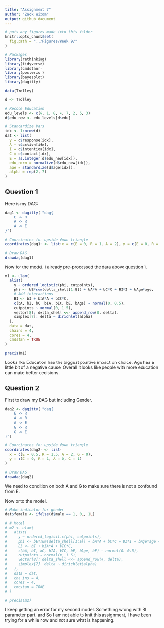 ```yaml
---
title: "Assignment 7"
author: "Zack Wixom"
output: github_document
---
```


```r
# puts any figures made into this folder
knitr::opts_chunk$set(
  fig.path = "../Figures/Week 9/"
)
```

```r
# Packages
library(rethinking)
library(tidyverse)
library(cmdstanr)
library(posterior)
library(bayesplot)
library(dagitty)

data(Trolley)

d <- Trolley

# Recode Education
edu_levels <- c(6, 1, 8, 4, 7, 2, 5, 3)
d$edu_new <- edu_levels[d$edu]

# Standardize Vars
idx <- 1:nrow(d)
dat <- list(
  y = d$response[idx],
  A = d$action[idx],
  I = d$intention[idx],
  C = d$contact[idx],
  E = as.integer(d$edu_new[idx]),
  edu_norm = normalize(d$edu_new[idx]),
  age = standardize(d$age[idx]),
  alpha = rep(2, 7)
)
```

## Question 1

Here is my DAG:

```r
dag1 <- dagitty( "dag{
    E -> R
    A -> R
    A -> E
}")

# Coordinates for upside down triangle
coordinates(dag1) <- list(x = c(E = 0, R = 1, A = 2), y = c(E = 0, R = 1, A = 0))

# Draw DAG
drawdag(dag1)

```

Now for the model. I already pre-processed the data above question 1.

```r
m1 <- ulam(
  alist(
    y ~ ordered_logistic(phi, cutpoints),
    phi <- bE*sum(delta_shell[1:E]) + bA*A + bC*C + BI*I + bAge*age,
    # Add interactions
    BI <- bI + bIA*A + bIC*C,
    c(bA, bI, bC, bIA, bIC, bE, bAge) ~ normal(0, 0.5),
    cutpoints ~ normal(0, 1.5),
    vector[8]: delta_shell <<- append_row(0, delta),
    simplex[7]: delta ~ dirichlet(alpha)
  ),
  data = dat,
  chains = 4, 
  cores = 4,
  cmdstan = TRUE
)


```

```r
precis(m1)
```

Looks like Education has the biggest positive impact on choice. Age has a little bit of a negative cause. Overall it looks like people with more education can make better decisions.

## Question 2

First to draw my DAG but including Gender.

```r
dag2 <- dagitty( "dag{
    E -> R
    A -> R
    A -> E
    G -> R
    G -> E
}")

# Coordinates for upside down triangle
coordinates(dag2) <- list(
  x = c(E = 0.5, R = 1.5, A = 2, G = 0), 
  y = c(E = 0, R = 1, A = 0, G = 1)
)

# Draw DAG
drawdag(dag2)

```

We need to condition on both A and G to make sure there is not a confound from E.

Now onto the model.

```r
# Make indicator for gender
dat$female <- ifelse(d$male == 1, 0L, 1L)

# # Model
# m2 <- ulam(
#   alist(
#     y ~ ordered_logisitic(phi, cutpoints),
#     phi <- bE*sum(delta_shell[1:E]) + bA*A + bC*C + BI*I + bAge*age + bF*female,
#     BI <- bI + bIA*A + bIC*C,
#     c(bA, bI, bC, bIA, bIC, bE, bAge, bF) ~ normal(0. 0.5),
#     cutpoints ~ normal(0, 1.5),
#     vector[8]: delta_shell <<- append_row(0, delta),
#     simplex[7]: delta ~ dirichlet(alpha)
#   ),
#   data = dat,
#   cha ins = 4,
#   cores = 4,
#   cmdstan = TRUE
# )

```

```r
# precis(m2)
```

I keep getting an error for my second model. Something wrong with BI parameter part. and So I am not able to knit this assignment, I have been trying for a while now and not sure what is happening.

